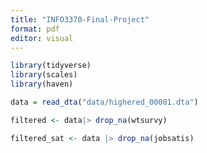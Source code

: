 ```yaml
---
title: "INFO3370-Final-Project"
format: pdf
editor: visual
---
```


```r
library(tidyverse)
library(scales)
library(haven)
```

```r
data = read_dta("data/highered_00001.dta")
```

```r
filtered <- data|> drop_na(wtsurvy)

filtered_sat <- data |> drop_na(jobsatis)
```
